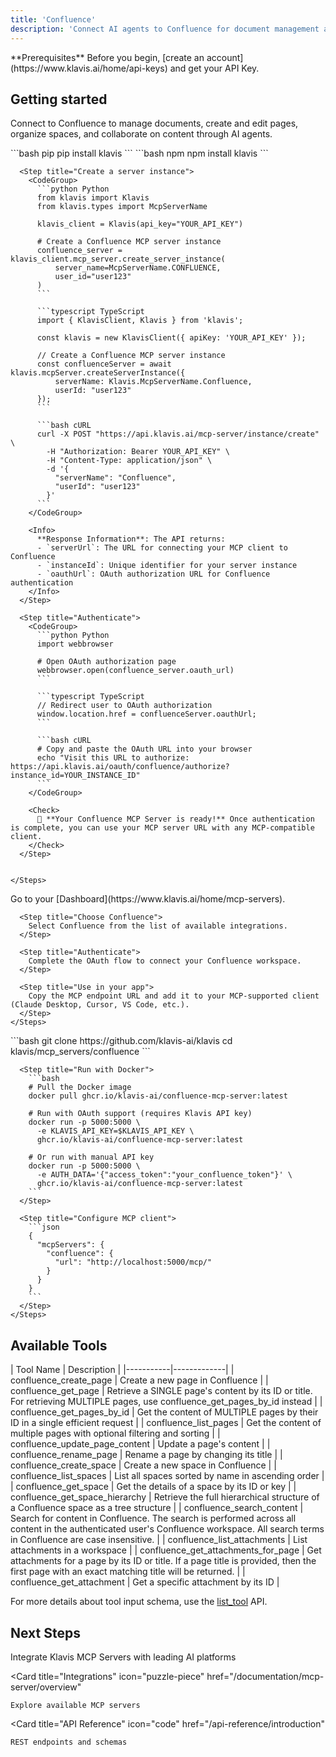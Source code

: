```yaml
---
title: 'Confluence'
description: 'Connect AI agents to Confluence for document management and collaborative editing'
---
```


<Info>
  **Prerequisites**
  Before you begin, [create an account](https://www.klavis.ai/home/api-keys) and get your API Key.
</Info>

## Getting started

Connect to Confluence to manage documents, create and edit pages, organize spaces, and collaborate on content through AI agents.

<Tabs>
  <Tab title="API">
    <Steps>
      <Step title="Install the SDKs (optional)">
        <CodeGroup>
          ```bash pip
          pip install klavis
          ```
          ```bash npm
          npm install klavis
          ```
        </CodeGroup>
      </Step>
      
      <Step title="Create a server instance">
        <CodeGroup>
          ```python Python
          from klavis import Klavis
          from klavis.types import McpServerName
          
          klavis_client = Klavis(api_key="YOUR_API_KEY")
          
          # Create a Confluence MCP server instance
          confluence_server = klavis_client.mcp_server.create_server_instance(
              server_name=McpServerName.CONFLUENCE,
              user_id="user123"
          )
          ```
          
          ```typescript TypeScript
          import { KlavisClient, Klavis } from 'klavis';
          
          const klavis = new KlavisClient({ apiKey: 'YOUR_API_KEY' });
          
          // Create a Confluence MCP server instance
          const confluenceServer = await klavis.mcpServer.createServerInstance({
              serverName: Klavis.McpServerName.Confluence,
              userId: "user123"
          });
          ```
          
          ```bash cURL
          curl -X POST "https://api.klavis.ai/mcp-server/instance/create" \
            -H "Authorization: Bearer YOUR_API_KEY" \
            -H "Content-Type: application/json" \
            -d '{
              "serverName": "Confluence",
              "userId": "user123"
            }'
          ```
        </CodeGroup>
        
        <Info>
          **Response Information**: The API returns:
          - `serverUrl`: The URL for connecting your MCP client to Confluence
          - `instanceId`: Unique identifier for your server instance
          - `oauthUrl`: OAuth authorization URL for Confluence authentication
        </Info>
      </Step>
      
      <Step title="Authenticate">
        <CodeGroup>
          ```python Python
          import webbrowser
          
          # Open OAuth authorization page
          webbrowser.open(confluence_server.oauth_url)
          ```
          
          ```typescript TypeScript
          // Redirect user to OAuth authorization
          window.location.href = confluenceServer.oauthUrl;
          ```
          
          ```bash cURL
          # Copy and paste the OAuth URL into your browser
          echo "Visit this URL to authorize: https://api.klavis.ai/oauth/confluence/authorize?instance_id=YOUR_INSTANCE_ID"
          ```
        </CodeGroup>
        
        <Check>
          🎉 **Your Confluence MCP Server is ready!** Once authentication is complete, you can use your MCP server URL with any MCP-compatible client.
        </Check>
      </Step>
      

    </Steps>
  </Tab>
  
  <Tab title="UI">
    <Steps>
      <Step title="Open Dashboard">
        Go to your [Dashboard](https://www.klavis.ai/home/mcp-servers).
      </Step>
      
      <Step title="Choose Confluence">
        Select Confluence from the list of available integrations.
      </Step>
      
      <Step title="Authenticate">
        Complete the OAuth flow to connect your Confluence workspace.
      </Step>
      
      <Step title="Use in your app">
        Copy the MCP endpoint URL and add it to your MCP-supported client (Claude Desktop, Cursor, VS Code, etc.).
      </Step>
    </Steps>
  </Tab>
  
  <Tab title="Open Source">
    <Steps>
      <Step title="Clone repository (for developers to build from source)">
        ```bash
        git clone https://github.com/klavis-ai/klavis
        cd klavis/mcp_servers/confluence
        ```
      </Step>
      
      <Step title="Run with Docker">
        ```bash
        # Pull the Docker image
        docker pull ghcr.io/klavis-ai/confluence-mcp-server:latest
        
        # Run with OAuth support (requires Klavis API key)
        docker run -p 5000:5000 \
          -e KLAVIS_API_KEY=$KLAVIS_API_KEY \
          ghcr.io/klavis-ai/confluence-mcp-server:latest
        
        # Or run with manual API key
        docker run -p 5000:5000 \
          -e AUTH_DATA='{"access_token":"your_confluence_token"}' \
          ghcr.io/klavis-ai/confluence-mcp-server:latest
        ```
      </Step>
      
      <Step title="Configure MCP client">
        ```json
        {
          "mcpServers": {
            "confluence": {
              "url": "http://localhost:5000/mcp/"
            }
          }
        }
        ```
      </Step>
    </Steps>
  </Tab>
</Tabs>

## Available Tools

<Accordion title="Tools Information">
| Tool Name | Description |
|-----------|-------------|
| confluence_create_page | Create a new page in Confluence |
| confluence_get_page | Retrieve a SINGLE page's content by its ID or title. For retrieving MULTIPLE pages, use confluence_get_pages_by_id instead |
| confluence_get_pages_by_id | Get the content of MULTIPLE pages by their ID in a single efficient request |
| confluence_list_pages | Get the content of multiple pages with optional filtering and sorting |
| confluence_update_page_content | Update a page's content |
| confluence_rename_page | Rename a page by changing its title |
| confluence_create_space | Create a new space in Confluence |
| confluence_list_spaces | List all spaces sorted by name in ascending order |
| confluence_get_space | Get the details of a space by its ID or key |
| confluence_get_space_hierarchy | Retrieve the full hierarchical structure of a Confluence space as a tree structure |
| confluence_search_content | Search for content in Confluence. The search is performed across all content in the authenticated user's Confluence workspace. All search terms in Confluence are case insensitive. |
| confluence_list_attachments | List attachments in a workspace |
| confluence_get_attachments_for_page | Get attachments for a page by its ID or title. If a page title is provided, then the first page with an exact matching title will be returned. |
| confluence_get_attachment | Get a specific attachment by its ID |
</Accordion>

<Note>For more details about tool input schema, use the [list_tool](https://docs.klavis.ai/api-reference/mcp-server/list-tools) API.</Note>

## Next Steps

<CardGroup>
  <Card
    title="AI Platform Integrations"
    icon="robot"
    href="/documentation/ai-platform-integration/overview"
  >
    Integrate Klavis MCP Servers with leading AI platforms
  </Card>
  
  <Card
    title="Integrations"
    icon="puzzle-piece"
    href="/documentation/mcp-server/overview"
  >
    Explore available MCP servers
  </Card>
  
  <Card
    title="API Reference"
    icon="code"
    href="/api-reference/introduction"
  >
    REST endpoints and schemas
  </Card>
</CardGroup> 